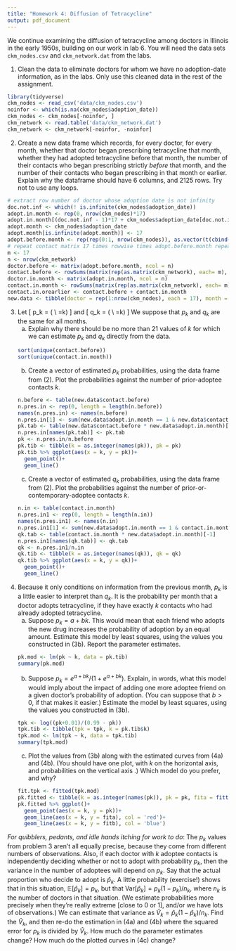 ```yaml
---
title: "Homework 4: Diffusion of Tetracycline"
output: pdf_document
---
```


We continue examining the diffusion of tetracycline among doctors in Illinois in the early 1950s, building on our work in lab 6.  You will need the data sets `ckm_nodes.csv` and `ckm_network.dat` from the labs.

1. Clean the data to eliminate doctors for whom we have no adoption-date information, as in the labs.  Only use this cleaned data in the rest of the assignment.
```r
library(tidyverse)
ckm_nodes <- read_csv('data/ckm_nodes.csv') 
noinfor <- which(is.na(ckm_nodes$adoption_date))
ckm_nodes <- ckm_nodes[-noinfor, ]
ckm_network <- read.table('data/ckm_network.dat')
ckm_network <- ckm_network[-noinfor, -noinfor]
```

2. Create a new data frame which records, for every doctor, for every month, whether that doctor began prescribing tetracycline that month, whether they had adopted tetracycline before that month, the number of their contacts who began prescribing strictly _before_ that month, and the number of their contacts who began prescribing in that month or earlier.  Explain why the dataframe should have 6 columns, and 2125 rows.  Try not to use any loops.
```r
# extract row number of doctor whose adoption date is not infinity
doc.not.inf <- which(! is.infinite(ckm_nodes$adoption_date))
adopt.in.month <- rep(0, nrow(ckm_nodes)*17)
adopt.in.month[(doc.not.inf - 1)*17 + ckm_nodes$adoption_date[doc.not.inf]] <- 1
adopt.month <- ckm_nodes$adoption_date
adopt.month[is.infinite(adopt.month)] <- 17
adopt.before.month <- rep(rep(0:1, nrow(ckm_nodes)), as.vector(t(cbind(adopt.month, 17-adopt.month))))
# repeat contact matrix 17 times rowwise times adopt.before.month repeated 17 times columnwise, then take colsum to get the # of contacts of each doctor at each month 
m <- 17
n <- nrow(ckm_network)
doctor.before <- matrix(adopt.before.month, ncol = n)
contact.before <- rowSums(matrix(rep(as.matrix(ckm_network), each= m), ncol=ncol(ckm_network)) * matrix(rep(t(doctor.before),n), ncol=ncol(doctor.before), byrow=TRUE))
doctor.in.month <- matrix(adopt.in.month, ncol = n)
contact.in.month <- rowSums(matrix(rep(as.matrix(ckm_network), each= m), ncol=ncol(ckm_network)) * matrix(rep(t(doctor.in.month),n), ncol=ncol(doctor.in.month), byrow=TRUE))
contact.in.orearlier <- contact.before + contact.in.month
new.data <- tibble(doctor = rep(1:nrow(ckm_nodes), each = 17), month = rep(1:17, nrow(ckm_nodes)), adopt.in.month = adopt.in.month, adopt.before.month = adopt.before.month, contact.before = contact.before, contact.in.orearlier = contact.in.orearlier)
```

3.  Let
    \[
    p_k = \Pr(\text{A doctor starts prescribing tetracycline this month} \mid \\
    \text{Number of doctor's contacts prescribing before this month}=k)
    \]
    and
   \[
     q_k = \Pr(\text{A doctor starts prescribing tetracycline this month} \mid \\ \text{Number of doctor's contacts prescribing this month}=k)
    \]
   We suppose that $p_k$ and $q_k$ are the same for all months.
     a. Explain why there should be no more than $21$ values of $k$ for which we can estimate $p_k$ and $q_k$ directly from the data.
```r
sort(unique(contact.before))
sort(unique(contact.in.month))
```
     
     b. Create a vector of estimated $p_k$ probabilities, using the data frame from (2).  Plot the probabilities against the number of prior-adoptee contacts $k$.
```r
n.before <- table(new.data$contact.before)
n.pres.in <- rep(0, length = length(n.before))
names(n.pres.in) <- names(n.before)
n.pres.in[1] <- sum(new.data$adopt.in.month == 1 & new.data$contact.before == 0)
pk.tab <- table(new.data$contact.before * new.data$adopt.in.month)[-1]
n.pres.in[names(pk.tab)] <- pk.tab
pk <- n.pres.in/n.before
pk.tib <- tibble(k = as.integer(names(pk)), pk = pk)
pk.tib %>% ggplot(aes(x = k, y = pk))+ 
  geom_point()+
  geom_line()
```
     
     c. Create a vector of estimated $q_k$ probabilities, using the data frame from (2). Plot the probabilities against the number of prior-or-contemporary-adoptee contacts $k$.
```r
n.in <- table(contact.in.month)
n.pres.in1 <- rep(0, length = length(n.in))
names(n.pres.in1) <- names(n.in)
n.pres.in1[1] <- sum(new.data$adopt.in.month == 1 & contact.in.month == 0)
qk.tab <- table(contact.in.month * new.data$adopt.in.month)[-1]
n.pres.in1[names(qk.tab)] <- qk.tab
qk <- n.pres.in1/n.in
qk.tib <- tibble(k = as.integer(names(qk)), qk = qk) 
qk.tib %>% ggplot(aes(x = k, y = qk))+ 
  geom_point()+
  geom_line()
```

4. Because it only conditions on information from the previous month, $p_k$ is a little easier to interpret than $q_k$.  It is the probability per month that a doctor adopts tetracycline, if they have exactly $k$ contacts who had already adopted tetracycline.
    a. Suppose $p_k = a + bk$.  This would mean that each friend who adopts the new drug increases the probability of adoption by an equal amount.  Estimate this model by least squares, using the values you constructed in (3b).  Report the parameter estimates.
```r
pk.mod <- lm(pk ~ k, data = pk.tib)
summary(pk.mod)
```
    
    b. Suppose $p_k = e^{a+bk}/(1+e^{a+bk})$.  Explain, in words, what this model would imply about the impact of adding one more adoptee friend on a given doctor's probability of adoption.  (You can suppose that $b > 0$, if that makes it easier.)  Estimate the model by least squares, using the values you constructed in (3b).
```r
tpk <- log((pk+0.01)/(0.99 - pk))
tpk.tib <- tibble(tpk = tpk, k = pk.tib$k)
tpk.mod <- lm(tpk ~ k, data = tpk.tib)
summary(tpk.mod)
```
    
    c. Plot the values from (3b) along with the estimated curves from (4a) and (4b).  (You should have one plot, with $k$ on the horizontal axis, and probabilities on the vertical axis .)  Which model do you prefer, and why?
```r
fit.tpk <- fitted(tpk.mod)
pk.fitted <- tibble(k = as.integer(names(pk)), pk = pk, fita = fitted(pk.mod), fitb = exp(fit.tpk)/(1+exp(fit.tpk)))
pk.fitted %>% ggplot()+
  geom_point(aes(x = k, y = pk))+
  geom_line(aes(x = k, y = fita), col = 'red')+
  geom_line(aes(x = k, y = fitb), col = 'blue')
```

_For quibblers, pedants, and idle hands itching for work to do_: The $p_k$ values from problem 3 aren't all equally precise, because they come from different numbers of observations.  Also, if each doctor with $k$ adoptee contacts is independently deciding whether or not to adopt with probability $p_k$, then the variance in the number of adoptees will depend on $p_k$.  Say that the actual proportion who decide to adopt is $\hat{p}_k$.  A little probability (exercise!) shows that in this situation, $\mathbb{E}[\hat{p}_k] = p_k$, but that $\mathrm{Var}[\hat{p}_k] = p_k(1-p_k)/n_k$, where $n_k$ is the number of doctors in that situation.  (We estimate probabilities more precisely when they're really extreme [close to 0 or 1], and/or we have lots of observations.)  We can estimate that variance as $\hat{V}_k = \hat{p}_k(1-\hat{p}_k)/n_k$.  Find the $\hat{V}_k$, and then re-do the estimation in (4a) and (4b) where the squared error for $p_k$ is divided by $\hat{V}_k$.  How much do the parameter estimates change?  How much do the plotted curves in (4c) change?